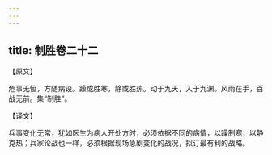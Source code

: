 ```yaml
---
---
---
```

title: 制胜卷二十二
---



【原文】

危事无恒，方随病设。躁或胜寒，静或胜热。动于九天，入于九渊。风雨在手，百战无前。集“制胜”。

【译文】

兵事变化无常，犹如医生为病人开处方时，必须依据不同的病情，以躁制寒，以静克热；兵家论战也一样，必须根据现场急剧变化的战况，拟订最有利的战略。